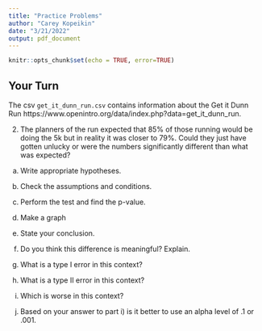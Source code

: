 ```yaml
---
title: "Practice Problems"
author: "Carey Kopeikin"
date: "3/21/2022"
output: pdf_document
---
```


```r
knitr::opts_chunk$set(echo = TRUE, error=TRUE)
```



## Your Turn

The csv ```get_it_dunn_run.csv``` contains information about the Get it Dunn Run https://www.openintro.org/data/index.php?data=get_it_dunn_run. 


2. The planners of the run expected that 85% of those running would be doing the 5k but in reality it was closer to 79%. Could they just have gotten unlucky or were the numbers significantly different than what was expected?


a) Write appropriate hypotheses.

b) Check the assumptions and conditions.

c) Perform the test and find the p-value.

d) Make a graph

e) State your conclusion.

f) Do you think this difference is meaningful? Explain.

g) What is a type I error in this context?

h) What is a type II error in this context?

i) Which is worse in this context?

j) Based on your answer to part i) is it better to use an alpha level of .1 or .001.




